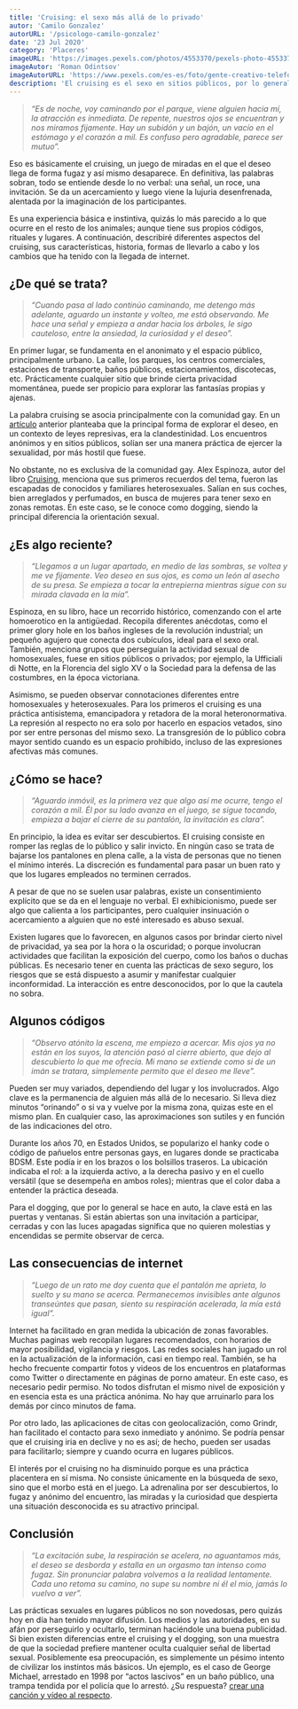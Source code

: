 ```yaml
---
title: 'Cruising: el sexo más allá de lo privado'
autor: 'Camilo Gonzalez'
autorURL: '/psicologo-camilo-gonzalez'
date: '23 Jul 2020'
category: 'Placeres'
imageURL: 'https://images.pexels.com/photos/4553370/pexels-photo-4553370.jpeg?auto=compress&cs=tinysrgb&dpr=2&h=650&w=940'
imageAutor: 'Roman Odintsov'
imageAutorURL: 'https://www.pexels.com/es-es/foto/gente-creativo-telefono-inteligente-navegando-4553370/?utm_content=attributionCopyText&utm_medium=referral&utm_source=pexels'
description: 'El cruising es el sexo en sitios públicos, por lo general anónimo. ¿Alguna vez lo has hecho? Esterate de todo lo que debes saber'
---
```


> _“Es de noche, voy caminando por el parque, viene alguien hacia mí, la atracción es inmediata. De repente, nuestros ojos se encuentran y nos miramos fijamente_. H*ay un subidón y un bajón, un vacío en el estómago y el corazón a mil. Es confuso pero agradable, parece ser mutuo”.*

Eso es básicamente el cruising, un juego de miradas en el que el deseo llega de forma fugaz y así mismo desaparece. En definitiva, las palabras sobran, todo se entiende desde lo no verbal: una señal, un roce, una invitación. Se da un acercamiento y luego viene la lujuria desenfrenada, alentada por la imaginación de los participantes.

Es una experiencia básica e instintiva, quizás lo más parecido a lo que ocurre en el resto de los animales; aunque tiene sus propios códigos, rituales y lugares. A continuación, describiré diferentes aspectos del cruising, sus características, historia, formas de llevarlo a cabo y los cambios que ha tenido con la llegada de internet.

## ¿De qué se trata?

> _“Cuando pasa al lado continúo caminando, me detengo más adelante, aguardo un instante y volteo, me está observando. Me hace una señal y empieza a andar hacia los árboles, le sigo cauteloso, entre la ansiedad, la curiosidad y el deseo”._

En primer lugar, se fundamenta en el anonimato y el espacio público, principalmente urbano. La calle, los parques, los centros comerciales, estaciones de transporte, baños públicos, estacionamientos, discotecas, etc. Prácticamente cualquier sitio que brinde cierta privacidad momentánea, puede ser propicio para explorar las fantasías propias y ajenas.

La palabra cruising se asocia principalmente con la comunidad gay. En un <a href="https://www.murocincelado.com/50-anos-de-orgullo" target="_blank">artículo</a> anterior planteaba que la principal forma de explorar el deseo, en un contexto de leyes represivas, era la clandestinidad. Los encuentros anónimos y en sitios públicos, solían ser una manera práctica de ejercer la sexualidad, por más hostil que fuese.

No obstante, no es exclusiva de la comunidad gay. Alex Espinoza, autor del libro <a href="https://dosbigotes.es/libros/cruising/" target="_blank">Cruising</a>, menciona que sus primeros recuerdos del tema, fueron las escapadas de conocidos y familiares heterosexuales. Salían en sus coches, bien arreglados y perfumados, en busca de mujeres para tener sexo en zonas remotas. En este caso, se le conoce como dogging, siendo la principal diferencia la orientación sexual.

<ImageCaption
  src="https://pbs.twimg.com/media/EXsgtT0XYAUsX_f?format=jpg&name=small"
  alt="cruising_mujeres"
  href="https://twitter.com/elchicosinpan/status/1259636549102305281/photo/1"
  text="Foto de @elchicosinpan"
/>

## ¿Es algo reciente?

> _“Llegamos a un lugar apartado, en medio de las sombras, se voltea y me ve fijamente_. _Veo deseo en sus ojos, es como un león al asecho de su presa. Se empieza a tocar la entrepierna mientras sigue con su mirada clavada en la mía”._

Espinoza, en su libro, hace un recorrido histórico, comenzando con el arte homoerotico en la antigüedad. Recopila diferentes anécdotas, como el primer glory hole en los baños ingleses de la revolución industrial; un pequeño agujero que conecta dos cubículos, ideal para el sexo oral. También, menciona grupos que perseguían la actividad sexual de homosexuales, fuese en sitios públicos o privados; por ejemplo, la Ufficiali di Notte, en la Florencia del siglo XV o la Sociedad para la defensa de las costumbres, en la época victoriana.

Asimismo, se pueden observar connotaciones diferentes entre homosexuales y heterosexuales. Para los primeros el cruising es una práctica antisistema, emancipadora y retadora de la moral heteronormativa. La represión al respecto no era solo por hacerlo en espacios vetados, sino por ser entre personas del mismo sexo. La transgresión de lo público cobra mayor sentido cuando es un espacio prohibido, incluso de las expresiones afectivas más comunes.

## ¿Cómo se hace?

> _“Aguardo inmóvil, es la primera vez que algo así me ocurre, tengo el corazón a mil. Él por su lado avanza en el juego, se sigue tocando, empieza a bajar el cierre de su pantalón, la invitación es clara”._

En principio, la idea es evitar ser descubiertos. El cruising consiste en romper las reglas de lo público y salir invicto. En ningún caso se trata de bajarse los pantalones en plena calle, a la vista de personas que no tienen el mínimo interés. La discreción es fundamental para pasar un buen rato y que los lugares empleados no terminen cerrados.

<ImageCaption
  src="https://pbs.twimg.com/media/EYQVncmXkAEEP6F?format=jpg&name=small"
  alt="cruising_parque"
  href="https://twitter.com/elchicosinpan/status/1262169870160052224/photo/1"
  text="Foto de @elchicosinpan"
/>

A pesar de que no se suelen usar palabras, existe un consentimiento explícito que se da en el lenguaje no verbal. El exhibicionismo, puede ser algo que calienta a los participantes, pero cualquier insinuación o acercamiento a alguien que no esté interesado es abuso sexual.

Existen lugares que lo favorecen, en algunos casos por brindar cierto nivel de privacidad, ya sea por la hora o la oscuridad; o porque involucran actividades que facilitan la exposición del cuerpo, como los baños o duchas públicas. Es necesario tener en cuenta las prácticas de sexo seguro, los riesgos que se está dispuesto a asumir y manifestar cualquier inconformidad. La interacción es entre desconocidos, por lo que la cautela no sobra.

## Algunos códigos

> _“Observo atónito la escena, me empiezo a acercar. Mis ojos ya no están en los suyos, la atención pasó al cierre abierto, que dejo al descubierto lo que me ofrecía. Mi mano se extiende como si de un imán se tratara, simplemente permito que el deseo me lleve”._

Pueden ser muy variados, dependiendo del lugar y los involucrados. Algo clave es la permanencia de alguien más allá de lo necesario. Si lleva diez minutos “orinando” o si va y vuelve por la misma zona, quizas este en el mismo plan. En cualquier caso, las aproximaciones son sutiles y en función de las indicaciones del otro.

Durante los años 70, en Estados Unidos, se popularizo el hanky code o código de pañuelos entre personas gays, en lugares donde se practicaba BDSM. Este podía ir en los brazos o los bolsillos traseros. La ubicación indicaba el rol: a la izquierda activo, a la derecha pasivo y en el cuello versátil (que se desempeña en ambos roles); mientras que el color daba a entender la práctica deseada.

Para el dogging, que por lo general se hace en auto, la clave está en las puertas y ventanas. Si están abiertas son una invitación a participar, cerradas y con las luces apagadas significa que no quieren molestias y encendidas se permite observar de cerca.

<ImageCaption
  src="https://pbs.twimg.com/media/Ebo_BxaWsAAn9C3?format=jpg&name=small"
  alt="cruising_auto"
  href="https://twitter.com/elchicosinpan/status/1277403167257477120/photo/1"
  text="Foto de @elchicosinpan"
/>

## Las consecuencias de internet

> _“Luego de un rato me doy cuenta que el pantalón me aprieta, lo suelto y su mano se acerca. Permanecemos invisibles ante algunos transeúntes que pasan, siento su respiración acelerada, la mía está igual”._

Internet ha facilitado en gran medida la ubicación de zonas favorables. Muchas paginas web recopilan lugares recomendados, con horarios de mayor posibilidad, vigilancia y riesgos. Las redes sociales han jugado un rol en la actualización de la información, casi en tiempo real. También, se ha hecho frecuente compartir fotos y videos de los encuentros en plataformas como Twitter o directamente en páginas de porno amateur. En este caso, es necesario pedir permiso. No todos disfrutan el mismo nivel de exposición y en esencia esta es una práctica anónima. No hay que arruinarlo para los demás por cinco minutos de fama.

Por otro lado, las aplicaciones de citas con geolocalización, como Grindr, han facilitado el contacto para sexo inmediato y anónimo. Se podría pensar que el cruising iria en declive y no es así; de hecho, pueden ser usadas para facilitarlo; siempre y cuando ocurra en lugares públicos.

El interés por el cruising no ha disminuido porque es una práctica placentera en sí misma. No consiste únicamente en la búsqueda de sexo, sino que el morbo está en el juego. La adrenalina por ser descubiertos, lo fugaz y anónimo del encuentro, las miradas y la curiosidad que despierta una situación desconocida es su atractivo principal.

## Conclusión

> _“La excitación sube, la respiración se acelera, no aguantamos más, el deseo se desborda y estalla en un orgasmo tan intenso como fugaz. Sin pronunciar palabra volvemos a la realidad lentamente. Cada uno retoma su camino, no supe su nombre ni él el mio, jamás lo vuelvo a ver”._

Las prácticas sexuales en lugares públicos no son novedosas, pero quizás hoy en día han tenido mayor difusión. Los medios y las autoridades, en su afán por perseguirlo y ocultarlo, terminan haciéndole una buena publicidad. Si bien existen diferencias entre el cruising y el dogging, son una muestra de que la sociedad prefiere mantener oculta cualquier señal de libertad sexual. Posiblemente esa preocupación, es simplemente un pésimo intento de civilizar los instintos más básicos. Un ejemplo, es el caso de George Michael, arrestado en 1998 por “actos lascivos” en un baño público, una trampa tendida por el policía que lo arrestó. ¿Su respuesta? <a href="https://www.youtube.com/watch?time_continue=328&v=gwZAYdHcDtU&feature=emb_logo" target="_blank">crear una canción y vídeo al respecto</a>.

